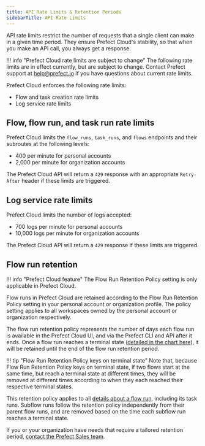 ```yaml
---
title: API Rate Limits & Retention Periods
sidebarTitle: API Rate Limits
---
```



API rate limits restrict the number of requests that a single client can make in a given time period. They ensure Prefect Cloud's stability, so that when you make an API call, you always get a response.

!!! info "Prefect Cloud rate limits are subject to change"
    The following rate limits are in effect currently, but are subject to change. Contact Prefect support at [help@prefect.io](mailto:help@prefect.io) if you have questions about current rate limits.

Prefect Cloud enforces the following rate limits: 

- Flow and task creation rate limits
- Log service rate limits

## Flow, flow run, and task run rate limits

Prefect Cloud limits the `flow_runs`, `task_runs`, and `flows` endpoints and their subroutes at the following levels:

- 400 per minute for personal accounts
- 2,000 per minute for organization accounts

The Prefect Cloud API will return a `429` response with an appropriate `Retry-After` header if these limits are triggered.

## Log service rate limits

Prefect Cloud limits the number of logs accepted:

- 700 logs per minute for personal accounts
- 10,000 logs per minute for organization accounts

The Prefect Cloud API will return a `429` response if these limits are triggered.

## Flow run retention 

!!! info "Prefect Cloud feature"
    The Flow Run Retention Policy setting is only applicable in Prefect Cloud.

Flow runs in Prefect Cloud are retained according to the Flow Run Retention Policy setting in your personal account or organization profile. The policy setting applies to all workspaces owned by the personal account or organization respectively. 

The flow run retention policy represents the number of days each flow run is available in the Prefect Cloud UI, and via the Prefect CLI and API after it ends. Once a flow run reaches a terminal state ([detailed in the chart here](/2.11.5/concepts/states/#state-types)), it will be retained until the end of the flow run retention period. 

!!! tip "Flow Run Retention Policy keys on terminal state"
    Note that, because Flow Run Retention Policy keys on terminal state, if two flows start at the same time, but reach a terminal state at different times, they will be removed at different times according to when they each reached their respective terminal states.

This retention policy applies to all [details about a flow run](/2.11.5/ui/flow-runs/#inspect-a-flow-run), including its task runs. Subflow runs follow the retention policy independently from their parent flow runs, and are removed based on the time each subflow run reaches a terminal state. 

If you or your organization have needs that require a tailored retention period, [contact the Prefect Sales team](https://www.prefect.io/pricing).

